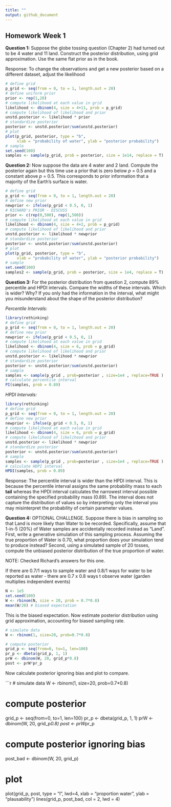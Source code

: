 ```yaml
---
title: ""
output: github_document
---
```


## Homework Week 1

**Question 1:** Suppose the globe tossing question (Chapter 2) had turned out to be 4 water and 11 land. Construct the posterior distribution, using grid approximation. Use the same flat prior as in the book.  

Response: To change the observations and get a new posterior based on a different dataset, adjust the likelihood

```r
# define grid 
p_grid <- seq(from = 0, to = 1, length.out = 20)
# define uniform prior 
prior <- rep(1,20)
# compute likelihood at each value in grid 
likelihood <- dbinom(4, size = 4+11, prob = p_grid)
# compute likelihood of likelihood and prior 
unstd.posterior <- likelihood * prior
# standardize posterior 
posterior <- unstd.posterior/sum(unstd.posterior)
# plot 
plot(p_grid, posterior, type = "b", 
     xlab = "probability of water", ylab = "posterior probability")
# sample 
set.seed(100)
samples <- sample(p_grid, prob = posterior, size = 1e14, replace = T)
```

**Question 2:** Now suppose the data are 4 water and 2 land. Compute the posterior again but this time use a prior that is zero below *p* = 0.5 and a constant above *p* = 0.5. This corresponds to prior information that a majority of the Earth's surface is water. 

```r
# define grid 
p_grid <- seq(from = 0, to = 1, length.out = 20)
# define new prior 
newprior <- ifelse(p_grid < 0.5, 0, 1)
# RICHARD's PRIOR - DISCUSS 
prior <- c(rep(0,500), rep(1,500))
# compute likelihood at each value in grid 
likelihood <- dbinom(4, size = 4+2, prob = p_grid)
# compute likelihood of likelihood and prior 
unstd.posterior <- likelihood * newprior
# standardize posterior 
posterior <- unstd.posterior/sum(unstd.posterior)
# plot 
plot(p_grid, posterior, type = "b", 
     xlab = "probability of water", ylab = "posterior probability")
# sample 
set.seed(100)
samples2 <- sample(p_grid, prob = posterior, size = 1e4, replace = T)
```

**Question 3:** For the posterior distribution from question 2, compute 89% percentile and HPDI intervals. Compare the widths of these intervals. Which is wider? Why? If you only had the information in the interval, what might you misunderstand about the shape of the posterior distribution?  


*Percentile Intervals:*
```r
library(rethinking)
# define grid 
p_grid <- seq(from = 0, to = 1, length.out = 20)
# define new prior 
newprior <- ifelse(p_grid < 0.5, 0, 1)
# compute likelihood at each value in grid 
likelihood <- dbinom(4, size = 6, prob = p_grid)
# compute likelihood of likelihood and prior 
unstd.posterior <- likelihood * newprior
# standardize posterior 
posterior <- unstd.posterior/sum(unstd.posterior)
# sample
samples <- sample(p_grid , prob=posterior , size=1e4 , replace=TRUE )
# calculate percentile interval
PI(samples, prob = 0.89)
```


*HPDI Intervals:*
```r
library(rethinking)
# define grid 
p_grid <- seq(from = 0, to = 1, length.out = 20)
# define new prior 
newprior <- ifelse(p_grid < 0.5, 0, 1)
# compute likelihood at each value in grid 
likelihood <- dbinom(4, size = 6, prob = p_grid)
# compute likelihood of likelihood and prior 
unstd.posterior <- likelihood * newprior
# standardize posterior 
posterior <- unstd.posterior/sum(unstd.posterior)
# sample
samples <- sample(p_grid , prob=posterior , size=1e4 , replace=TRUE )
# calculate HDPI interval 
HPDI(samples, prob = 0.89)
```

Response: The percentile interval is wider than the HPDI interval. This is because the percentile interval assigns the same probability mass to each **tail** whereas the HPDI interval calculates the narrowest interval possible containing the specified probability mass (0.89). The interval does not capture the distribution of values so by interpreting only the interval you may misinterpret the probability of certain parameter values.


**Question 4:** OPTIONAL CHALLENGE. Suppose there is bias in sampling so that Land is more likely than Water to be recorded. Specifically, assume that 1-in-5 (20%) of Water samples are accidentally recorded instead as "Land". First, write a generative simulation of this sampling process. Assuming the true proportion of Water is 0.70, what proportion does your simulation tend to produce instead? Second, using a simulated sample of 20 tosses, compute the unbiased posterior distribution of the true proportion of water.  

NOTE: Checked Richard's answers for this one.  

If there are 0.7/1 ways to sample water and 0.8/1 ways for water to be reported as water - there are 0.7 x 0.8 ways t observe water (garden multiplies independent events)


```r
N <- 1e5
set.seed(100)
W <- rbinom(N, size = 20, prob = 0.7*0.8)
mean(W/20) # biased expectation
```

This is the biased expectation. Now estimate posterior distribution using grid approximation, accounting for biased sampling rate.

```r
# simulate data 
W <- rbinom(1, size=20, prob=0.7*0.8)

# compute posterior 
grid_p <- seq(from=0, to=1, len=100)
pr_p <- dbeta(grid_p, 1, 1)
prW <- dbinom(W, 20, grid_p*0.8)
post <- prW*pr_p
```

Now calculate posterior ignoring bias and plot to compare.

```r
# simulate data 
W <- rbinom(1, size=20, prob=0.7*0.8)

# compute posterior 
grid_p <- seq(from=0, to=1, len=100)
pr_p <- dbeta(grid_p, 1, 1)
prW <- dbinom(W, 20, grid_p*0.8)
post <- prW*pr_p

# compute posterior ignoring bias
post_bad <- dbinom(W, 20, grid_p)

# plot
plot(grid_p, post, type = "l", lwd=4,
     xlab = "proportion water", ylab = "plausability")
lines(grid_p, post_bad, col = 2, lwd = 4)